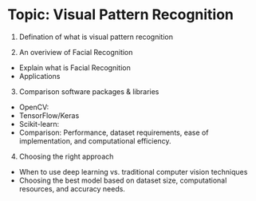 # Topic: Visual Pattern Recognition

1. Defination of what is visual pattern recognition

2. An overiview of Facial Recognition
- Explain what is Facial Recognition
- Applications

3. Comparison software packages & libraries 
- OpenCV:
- TensorFlow/Keras
- Scikit-learn:
- Comparison: Performance, dataset requirements, ease of implementation, and computational efficiency.

4. Choosing the right approach
- When to use deep learning vs. traditional computer vision techniques
- Choosing the best model based on dataset size, computational resources, and accuracy needs.